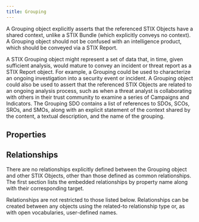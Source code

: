 ```yaml
---
title: Grouping
---
```


A Grouping object explicitly asserts that the referenced STIX Objects have a shared context, unlike a STIX Bundle (which explicitly conveys no context). A Grouping object should not be confused with an intelligence product, which should be conveyed via a STIX Report.

A STIX Grouping object might represent a set of data that, in time, given sufficient analysis, would mature to convey an incident or threat report as a STIX Report object. For example, a Grouping could be used to characterize an ongoing investigation into a security event or incident. A Grouping object could also be used to assert that the referenced STIX Objects are related to an ongoing analysis process, such as when a threat analyst is collaborating with others in their trust community to examine a series of Campaigns and Indicators. The Grouping SDO contains a list of references to SDOs, SCOs, SROs, and SMOs, along with an explicit statement of the context shared by the content, a textual description, and the name of the grouping.

## Properties
<PropertiesOverview type='grouping' />
<PropertyDefinitions type='grouping' />

## Relationships

There are no relationships explicitly defined between the Grouping object and other STIX Objects, other than those defined as common relationships. The first section lists the embedded relationships by property name along with their corresponding target.

Relationships are not restricted to those listed below. Relationships can be created between any objects using the related-to relationship type or, as with open vocabularies, user-defined names.

<Relationships type='grouping' />
